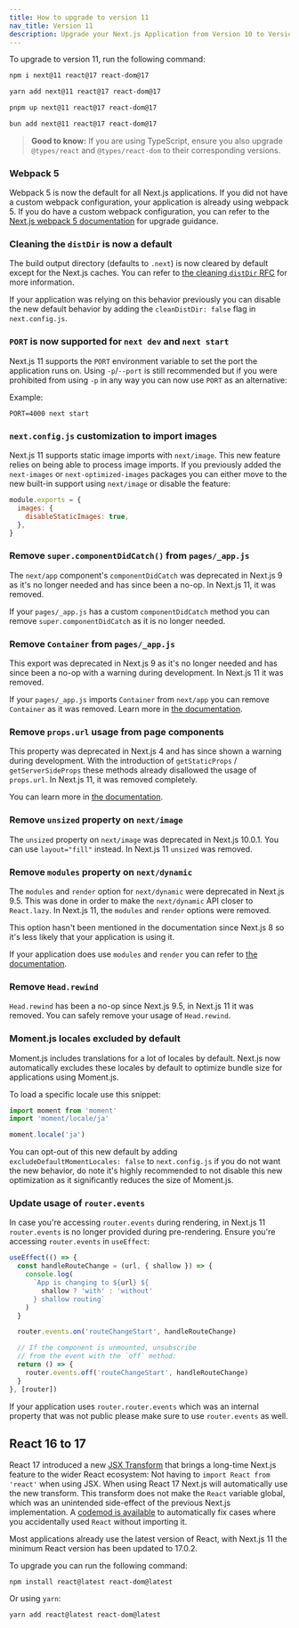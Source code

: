 ```yaml
---
title: How to upgrade to version 11
nav_title: Version 11
description: Upgrade your Next.js Application from Version 10 to Version 11.
---
```


To upgrade to version 11, run the following command:

```bash filename="Terminal"
npm i next@11 react@17 react-dom@17
```

```bash filename="Terminal"
yarn add next@11 react@17 react-dom@17
```

```bash filename="Terminal"
pnpm up next@11 react@17 react-dom@17
```

```bash filename="Terminal"
bun add next@11 react@17 react-dom@17
```

> **Good to know:** If you are using TypeScript, ensure you also upgrade `@types/react` and `@types/react-dom` to their corresponding versions.

### Webpack 5

Webpack 5 is now the default for all Next.js applications. If you did not have a custom webpack configuration, your application is already using webpack 5. If you do have a custom webpack configuration, you can refer to the [Next.js webpack 5 documentation](/docs/messages/webpack5) for upgrade guidance.

### Cleaning the `distDir` is now a default

The build output directory (defaults to `.next`) is now cleared by default except for the Next.js caches. You can refer to [the cleaning `distDir` RFC](https://github.com/vercel/next.js/discussions/6009) for more information.

If your application was relying on this behavior previously you can disable the new default behavior by adding the `cleanDistDir: false` flag in `next.config.js`.

### `PORT` is now supported for `next dev` and `next start`

Next.js 11 supports the `PORT` environment variable to set the port the application runs on. Using `-p`/`--port` is still recommended but if you were prohibited from using `-p` in any way you can now use `PORT` as an alternative:

Example:

```
PORT=4000 next start
```

### `next.config.js` customization to import images

Next.js 11 supports static image imports with `next/image`. This new feature relies on being able to process image imports. If you previously added the `next-images` or `next-optimized-images` packages you can either move to the new built-in support using `next/image` or disable the feature:

```js filename="next.config.js"
module.exports = {
  images: {
    disableStaticImages: true,
  },
}
```

### Remove `super.componentDidCatch()` from `pages/_app.js`

The `next/app` component's `componentDidCatch` was deprecated in Next.js 9 as it's no longer needed and has since been a no-op. In Next.js 11, it was removed.

If your `pages/_app.js` has a custom `componentDidCatch` method you can remove `super.componentDidCatch` as it is no longer needed.

### Remove `Container` from `pages/_app.js`

This export was deprecated in Next.js 9 as it's no longer needed and has since been a no-op with a warning during development. In Next.js 11 it was removed.

If your `pages/_app.js` imports `Container` from `next/app` you can remove `Container` as it was removed. Learn more in [the documentation](/docs/messages/app-container-deprecated).

### Remove `props.url` usage from page components

This property was deprecated in Next.js 4 and has since shown a warning during development. With the introduction of `getStaticProps` / `getServerSideProps` these methods already disallowed the usage of `props.url`. In Next.js 11, it was removed completely.

You can learn more in [the documentation](/docs/messages/url-deprecated).

### Remove `unsized` property on `next/image`

The `unsized` property on `next/image` was deprecated in Next.js 10.0.1. You can use `layout="fill"` instead. In Next.js 11 `unsized` was removed.

### Remove `modules` property on `next/dynamic`

The `modules` and `render` option for `next/dynamic` were deprecated in Next.js 9.5. This was done in order to make the `next/dynamic` API closer to `React.lazy`. In Next.js 11, the `modules` and `render` options were removed.

This option hasn't been mentioned in the documentation since Next.js 8 so it's less likely that your application is using it.

If your application does use `modules` and `render` you can refer to [the documentation](/docs/messages/next-dynamic-modules).

### Remove `Head.rewind`

`Head.rewind` has been a no-op since Next.js 9.5, in Next.js 11 it was removed. You can safely remove your usage of `Head.rewind`.

### Moment.js locales excluded by default

Moment.js includes translations for a lot of locales by default. Next.js now automatically excludes these locales by default to optimize bundle size for applications using Moment.js.

To load a specific locale use this snippet:

```js
import moment from 'moment'
import 'moment/locale/ja'

moment.locale('ja')
```

You can opt-out of this new default by adding `excludeDefaultMomentLocales: false` to `next.config.js` if you do not want the new behavior, do note it's highly recommended to not disable this new optimization as it significantly reduces the size of Moment.js.

### Update usage of `router.events`

In case you're accessing `router.events` during rendering, in Next.js 11 `router.events` is no longer provided during pre-rendering. Ensure you're accessing `router.events` in `useEffect`:

```js
useEffect(() => {
  const handleRouteChange = (url, { shallow }) => {
    console.log(
      `App is changing to ${url} ${
        shallow ? 'with' : 'without'
      } shallow routing`
    )
  }

  router.events.on('routeChangeStart', handleRouteChange)

  // If the component is unmounted, unsubscribe
  // from the event with the `off` method:
  return () => {
    router.events.off('routeChangeStart', handleRouteChange)
  }
}, [router])
```

If your application uses `router.router.events` which was an internal property that was not public please make sure to use `router.events` as well.

## React 16 to 17

React 17 introduced a new [JSX Transform](https://reactjs.org/blog/2020/09/22/introducing-the-new-jsx-transform.html) that brings a long-time Next.js feature to the wider React ecosystem: Not having to `import React from 'react'` when using JSX. When using React 17 Next.js will automatically use the new transform. This transform does not make the `React` variable global, which was an unintended side-effect of the previous Next.js implementation. A [codemod is available](/docs/pages/guides/upgrading/codemods#add-missing-react-import) to automatically fix cases where you accidentally used `React` without importing it.

Most applications already use the latest version of React, with Next.js 11 the minimum React version has been updated to 17.0.2.

To upgrade you can run the following command:

```
npm install react@latest react-dom@latest
```

Or using `yarn`:

```
yarn add react@latest react-dom@latest
```
